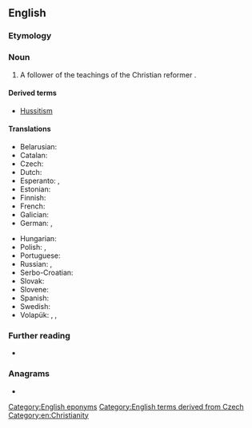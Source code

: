 {{also|hussite}}
==English==
{{wikipedia}}

===Etymology===
{{suffix|en|Hus|ite}}

===Noun===
{{en-noun}}

# A follower of the teachings of the Christian reformer {{w|Jan Hus}}.

====Derived terms====
* [[Hussitism]]

====Translations====
{{trans-top|follower}}
* Belarusian: {{t|be|гусіт|m}}
* Catalan: {{t|ca|hussita|m|f}}
* Czech: {{t+|cs|husita|m}}
* Dutch: {{t+|nl|hussiet|m}}
* Esperanto: {{t|eo|husano}}, {{t|eo|husanino}}
* Estonian: {{t|et|hussiit}}
* Finnish: {{t+|fi|hussilainen}}
* French: {{t+|fr|hussite|m|f}}
* Galician: {{t|gl|husita|m|f}}
* German: {{t+|de|Hussit|m}}, {{t|de|Hussitin|f}}
{{trans-mid}}
* Hungarian: {{t|hu|huszita}}
* Polish: {{t+|pl|husyta|m}}, {{t+|pl|husytka|f}}
* Portuguese: {{t|pt|hussita|m|f}}
* Russian: {{t+|ru|гуси́т|m}}, {{t+|ru|гуси́тка|f}}
* Serbo-Croatian: {{t+|sh|husit|m}}
* Slovak: {{t|sk|husita|m}}
* Slovene: {{t+|sl|husit|m}}
* Spanish: {{t+|es|husita|m|f}}
* Swedish: {{t+|sv|hussit}}
* Volapük: {{qualifier|♂♀}} {{t|vo|husitan}}, {{qualifier|♂}} {{t|vo|hihusitan}}, {{qualifier|♀}} {{t|vo|jihusitan}}
{{trans-bottom}}

===Further reading===
* {{R:OneLook}}

===Anagrams===
* {{anagrams|en|a=ehisstu|issueth|stushie|tushies}}

[[Category:English eponyms]]
[[Category:English terms derived from Czech]]
[[Category:en:Christianity]]